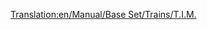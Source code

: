 [[Translation:en/Manual/Base Set/Trains/T.I.M.]]
{{fr/Manual/Base Set/Trains/Train|Image=[[File:en/Manual/Base Set/Trains/Tim.png]]
|Nom="T.I.M."
|Coût=46 875£ (93 750$)
|Vitesse=241 km/h (150 mph)
|Poids=90 t
|Puissance=7000 cv (5220 kW)
|Entretien=3 374£ (6 748$)
|Conception=1984
|Vie=25
|Capacité=N/A
|Description=C'est une locomotive à deux têtes, capable d'aller jusqu'à 64 km/h plus vite que son suivant, le [[fr/Manual/Base Set/Trains/SH '40'|SH "40"]]. Il y a une locomotive électrique sur rail plus rapide, l'[[fr/Manual/Base Set/Trains/AsiaStar|"AsiaStar"]].
|Réalité=C'est l'équivalent Transport Tycoon du premier modèle de [https://www.wikipedia.org/wiki/fr:TGV TGV] (Train à Grande Vitesse) français.
}}